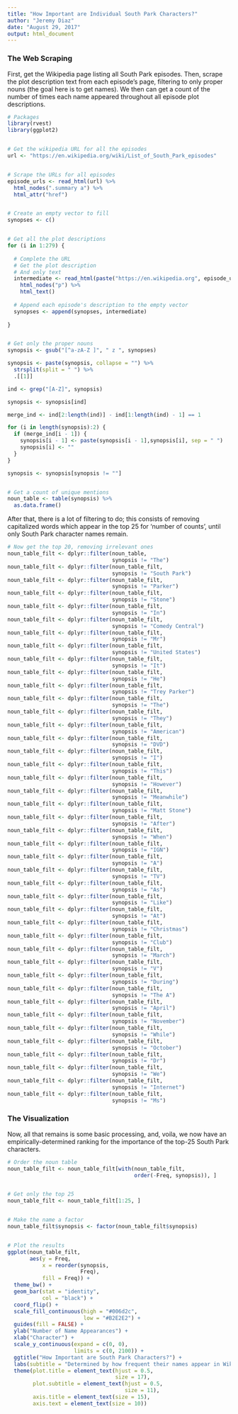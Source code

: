 ```yaml
---
title: "How Important are Individual South Park Characters?"
author: "Jeremy Diaz"
date: "August 29, 2017"
output: html_document
---
```


### The Web Scraping

First, get the Wikipedia page listing all South Park episodes. Then, scrape the plot description text from each episode's page, filtering to only proper nouns (the goal here is to get names). We then can get a count of the number of times each name appeared throughout all episode plot descriptions.

```r


# Packages
library(rvest)
library(ggplot2)


# Get the wikipedia URL for all the episodes
url <- "https://en.wikipedia.org/wiki/List_of_South_Park_episodes"


# Scrape the URLs for all episodes
episode_urls <- read_html(url) %>%
  html_nodes(".summary a") %>%
  html_attr("href")


# Create an empty vector to fill
synopses <- c()


# Get all the plot descriptions
for (i in 1:279) {
  
  # Complete the URL
  # Get the plot description
  # And only text
  intermediate <- read_html(paste("https://en.wikipedia.org", episode_urls[i], sep = "")) %>%
    html_nodes("p") %>%
    html_text()
  
  # Append each episode's description to the empty vector
  synopses <- append(synopses, intermediate)
  
}


# Get only the proper nouns
synopsis <- gsub("[^a-zA-Z ]", " z ", synopses)

synopsis <- paste(synopsis, collapse = "") %>%
  strsplit(split = " ") %>%
  .[[1]]

ind <- grep("[A-Z]", synopsis)

synopsis <- synopsis[ind]

merge_ind <- ind[2:length(ind)] - ind[1:length(ind) - 1] == 1

for (i in length(synopsis):2) {
  if (merge_ind[i - 1]) {
    synopsis[i - 1] <- paste(synopsis[i - 1],synopsis[i], sep = " ")
    synopsis[i] <- ""
  }
}

synopsis <- synopsis[synopsis != ""]


# Get a count of unique mentions
noun_table <- table(synopsis) %>%
  as.data.frame()


```

After that, there is a lot of filtering to do; this consists of removing capitalized words which appear in the top 25 for 'number of counts', until only South Park character names remain. 

```r


# Now get the top 20, removing irrelevant ones
noun_table_filt <- dplyr::filter(noun_table,
                                 synopsis != "The")
noun_table_filt <- dplyr::filter(noun_table_filt,
                                 synopsis != "South Park")
noun_table_filt <- dplyr::filter(noun_table_filt,
                                 synopsis != "Parker")
noun_table_filt <- dplyr::filter(noun_table_filt,
                                 synopsis != "Stone")
noun_table_filt <- dplyr::filter(noun_table_filt,
                                 synopsis != "In")
noun_table_filt <- dplyr::filter(noun_table_filt,
                                 synopsis != "Comedy Central")
noun_table_filt <- dplyr::filter(noun_table_filt,
                                 synopsis != "Mr")
noun_table_filt <- dplyr::filter(noun_table_filt,
                                 synopsis != "United States")
noun_table_filt <- dplyr::filter(noun_table_filt,
                                 synopsis != "It")
noun_table_filt <- dplyr::filter(noun_table_filt,
                                 synopsis != "He")
noun_table_filt <- dplyr::filter(noun_table_filt,
                                 synopsis != "Trey Parker")
noun_table_filt <- dplyr::filter(noun_table_filt,
                                 synopsis != "The")
noun_table_filt <- dplyr::filter(noun_table_filt,
                                 synopsis != "They")
noun_table_filt <- dplyr::filter(noun_table_filt,
                                 synopsis != "American")
noun_table_filt <- dplyr::filter(noun_table_filt,
                                 synopsis != "DVD")
noun_table_filt <- dplyr::filter(noun_table_filt,
                                 synopsis != "I")
noun_table_filt <- dplyr::filter(noun_table_filt,
                                 synopsis != "This")
noun_table_filt <- dplyr::filter(noun_table_filt,
                                 synopsis != "However")
noun_table_filt <- dplyr::filter(noun_table_filt,
                                 synopsis != "Meanwhile")
noun_table_filt <- dplyr::filter(noun_table_filt,
                                 synopsis != "Matt Stone")
noun_table_filt <- dplyr::filter(noun_table_filt,
                                 synopsis != "After")
noun_table_filt <- dplyr::filter(noun_table_filt,
                                 synopsis != "When")
noun_table_filt <- dplyr::filter(noun_table_filt,
                                 synopsis != "IGN")
noun_table_filt <- dplyr::filter(noun_table_filt,
                                 synopsis != "A")
noun_table_filt <- dplyr::filter(noun_table_filt,
                                 synopsis != "TV")
noun_table_filt <- dplyr::filter(noun_table_filt,
                                 synopsis != "As")
noun_table_filt <- dplyr::filter(noun_table_filt,
                                 synopsis != "Like")
noun_table_filt <- dplyr::filter(noun_table_filt,
                                 synopsis != "At")
noun_table_filt <- dplyr::filter(noun_table_filt,
                                 synopsis != "Christmas")
noun_table_filt <- dplyr::filter(noun_table_filt,
                                 synopsis != "Club")
noun_table_filt <- dplyr::filter(noun_table_filt,
                                 synopsis != "March")
noun_table_filt <- dplyr::filter(noun_table_filt,
                                 synopsis != "V")
noun_table_filt <- dplyr::filter(noun_table_filt,
                                 synopsis != "During")
noun_table_filt <- dplyr::filter(noun_table_filt,
                                 synopsis != "The A")
noun_table_filt <- dplyr::filter(noun_table_filt,
                                 synopsis != "April")
noun_table_filt <- dplyr::filter(noun_table_filt,
                                 synopsis != "November")
noun_table_filt <- dplyr::filter(noun_table_filt,
                                 synopsis != "While")
noun_table_filt <- dplyr::filter(noun_table_filt,
                                 synopsis != "October")
noun_table_filt <- dplyr::filter(noun_table_filt,
                                 synopsis != "Dr")
noun_table_filt <- dplyr::filter(noun_table_filt,
                                 synopsis != "We")
noun_table_filt <- dplyr::filter(noun_table_filt,
                                 synopsis != "Internet")
noun_table_filt <- dplyr::filter(noun_table_filt,
                                 synopsis != "Ms")


```

### The Visualization

Now, all that remains is some basic processing, and, voila, we now have an empirically-determined ranking for the importance of the top-25 South Park characters.

```r


# Order the noun table
noun_table_filt <- noun_table_filt[with(noun_table_filt,
                                        order(-Freq, synopsis)), ]


# Get only the top 25
noun_table_filt <- noun_table_filt[1:25, ]


# Make the name a factor
noun_table_filt$synopsis <- factor(noun_table_filt$synopsis)


# Plot the results
ggplot(noun_table_filt,
       aes(y = Freq,
           x = reorder(synopsis,
                       Freq),
           fill = Freq)) +
  theme_bw() +
  geom_bar(stat = "identity",
           col = "black") +
  coord_flip() +
  scale_fill_continuous(high = "#006d2c",
                        low = "#B2E2E2") +
  guides(fill = FALSE) +
  ylab("Number of Name Appearances") +
  xlab("Character") +
  scale_y_continuous(expand = c(0, 0),
                     limits = c(0, 2100)) +
  ggtitle("How Important are South Park Characters?") +
  labs(subtitle = "Determined by how frequent their names appear in Wikipedia episode descriptions") +
  theme(plot.title = element_text(hjust = 0.5,
                                  size = 17),
        plot.subtitle = element_text(hjust = 0.5,
                                     size = 11),
        axis.title = element_text(size = 15),
        axis.text = element_text(size = 10))


```


